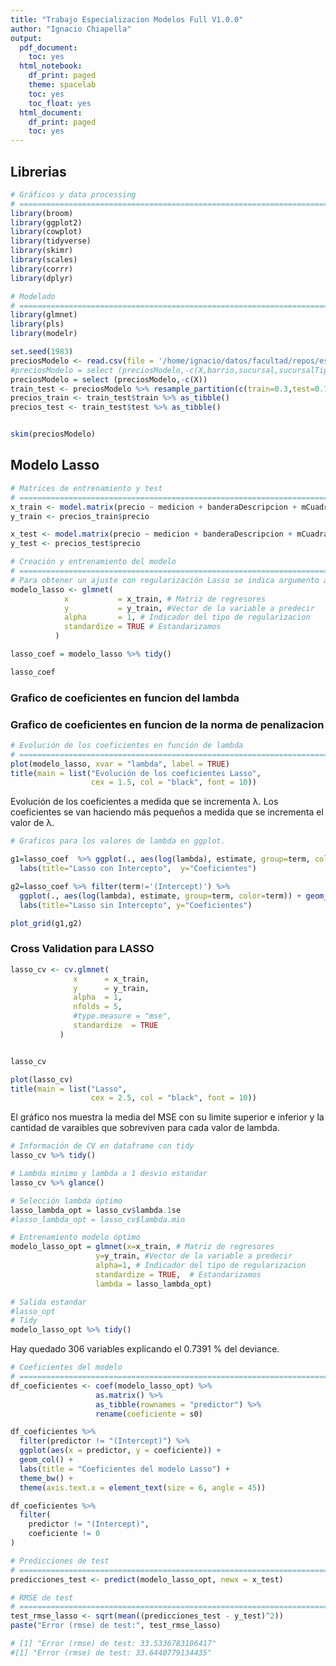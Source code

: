 ```yaml
---
title: "Trabajo Especializacion Modelos Full V1.0.0"
author: "Ignacio Chiapella"
output:
  pdf_document:
    toc: yes
  html_notebook:
    df_print: paged
    theme: spacelab
    toc: yes
    toc_float: yes
  html_document:
    df_print: paged
    toc: yes
---
```


<style type="text/css">
div.main-container {
  max-width: 1600px;
  margin-left: auto;
  margin-right: auto;
}
</style>

## Librerias
```r
# Gráficos y data processing
# ==============================================================================
library(broom)
library(ggplot2)
library(cowplot)
library(tidyverse)
library(skimr)
library(scales)
library(corrr)
library(dplyr)

# Modelado
# ==============================================================================
library(glmnet)
library(pls)
library(modelr)
```




```r
set.seed(1983)
preciosModelo <- read.csv(file = '/home/ignacio/datos/facultad/repos/especializacion/data/preciosModelo.csv')
#preciosModelo = select (preciosModelo,-c(X,barrio,sucursal,sucursalTipo))
preciosModelo = select (preciosModelo,-c(X))
train_test <- preciosModelo %>% resample_partition(c(train=0.3,test=0.7))
precios_train <- train_test$train %>% as_tibble()
precios_test <- train_test$test %>% as_tibble()


skim(preciosModelo)
```


## Modelo Lasso

```r
# Matrices de entrenamiento y test
# ==============================================================================
x_train <- model.matrix(precio ~ medicion + banderaDescripcion + mCuadradoC + cantPtosVenta + marca, data = precios_train)[, -1]
y_train <- precios_train$precio

x_test <- model.matrix(precio ~ medicion + banderaDescripcion + mCuadradoC + cantPtosVenta + marca, data = precios_test)[, -1]
y_test <- precios_test$precio

```

```r

# Creación y entrenamiento del modelo
# ==============================================================================
# Para obtener un ajuste con regularización Lasso se indica argumento alpha=1.
modelo_lasso <- glmnet(
            x           = x_train, # Matriz de regresores
            y           = y_train, #Vector de la variable a predecir
            alpha       = 1, # Indicador del tipo de regularizacion
            standardize = TRUE # Estandarizamos
          )

lasso_coef = modelo_lasso %>% tidy()

lasso_coef


```


### Grafico de coeficientes en funcion del lambda
### Grafico de coeficientes en funcion de la norma de penalizacion
```r
# Evolución de los coeficientes en función de lambda
# ==============================================================================
plot(modelo_lasso, xvar = "lambda", label = TRUE)
title(main = list("Evolución de los coeficientes Lasso", 
                  cex = 1.5, col = "black", font = 10))


```

Evolución de los coeficientes a medida que se incrementa λ.
Los coeficientes se van haciendo más pequeños a medida que se incrementa el valor de λ.


```r
# Graficos para los valores de lambda en ggplot.

g1=lasso_coef  %>% ggplot(., aes(log(lambda), estimate, group=term, color=term)) + geom_line() + theme_bw()  + theme(legend.position = 'none') +
  labs(title="Lasso con Intercepto",  y="Coeficientes")

g2=lasso_coef %>% filter(term!='(Intercept)') %>% 
  ggplot(., aes(log(lambda), estimate, group=term, color=term)) + geom_line() + theme_bw()  + theme(legend.position = 'none') +
  labs(title="Lasso sin Intercepto", y="Coeficientes")

plot_grid(g1,g2)

```

### Cross Validation para LASSO

```r
lasso_cv <- cv.glmnet(
              x      = x_train,
              y      = y_train,
              alpha  = 1,
              nfolds = 5,
              #type.measure = "mse",
              standardize  = TRUE
           )


lasso_cv
```

```r
plot(lasso_cv)
title(main = list("Lasso", 
                  cex = 2.5, col = "black", font = 10))
```

El gráfico nos muestra la media del MSE con su limite superior e inferior y la cantidad de varaibles que sobreviven para cada valor de lambda.

```r
# Información de CV en dataframe con tidy
lasso_cv %>% tidy()

```

```r
# Lambda minimo y lambda a 1 desvio estandar
lasso_cv %>% glance()

```






```r
# Selección lambda óptimo
lasso_lambda_opt = lasso_cv$lambda.1se
#lasso_lambda_opt = lasso_cv$lambda.min

# Entrenamiento modelo óptimo
modelo_lasso_opt = glmnet(x=x_train, # Matriz de regresores
                   y=y_train, #Vector de la variable a predecir
                   alpha=1, # Indicador del tipo de regularizacion
                   standardize = TRUE,  # Estandarizamos
                   lambda = lasso_lambda_opt)

# Salida estandar
#lasso_opt
# Tidy
modelo_lasso_opt %>% tidy()

```



Hay quedado 306 variables explicando el 0.7391 % del deviance.


```r
# Coeficientes del modelo
# ==============================================================================
df_coeficientes <- coef(modelo_lasso_opt) %>%
                   as.matrix() %>%
                   as_tibble(rownames = "predictor") %>%
                   rename(coeficiente = s0)

df_coeficientes %>%
  filter(predictor != "(Intercept)") %>%
  ggplot(aes(x = predictor, y = coeficiente)) +
  geom_col() +
  labs(title = "Coeficientes del modelo Lasso") +
  theme_bw() +
  theme(axis.text.x = element_text(size = 6, angle = 45))

```

```r
df_coeficientes %>%
  filter(
    predictor != "(Intercept)",
    coeficiente != 0
) 

```

```r
# Predicciones de test
# ==============================================================================
predicciones_test <- predict(modelo_lasso_opt, newx = x_test)

# RMSE de test
# ==============================================================================
test_rmse_lasso <- sqrt(mean((predicciones_test - y_test)^2))
paste("Error (rmse) de test:", test_rmse_lasso)

# [1] "Error (rmse) de test: 33.5336783106417"
#[1] "Error (rmse) de test: 33.6440779134435"
```








